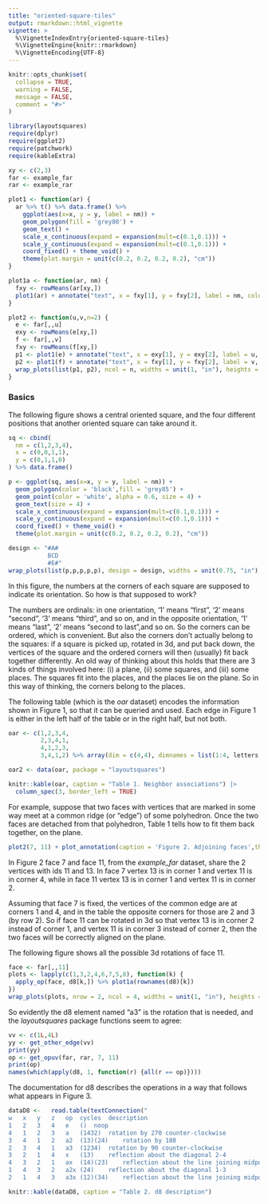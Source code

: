 ```yaml
---
title: "oriented-square-tiles"
output: rmarkdown::html_vignette
vignette: >
  %\VignetteIndexEntry{oriented-square-tiles}
  %\VignetteEngine{knitr::rmarkdown}
  %\VignetteEncoding{UTF-8}
---
```


```r
knitr::opts_chunk$set(
  collapse = TRUE,
  warning = FALSE,
  message = FALSE,
  comment = "#>"
)
```

```r
library(layoutsquares)
require(dplyr)
require(ggplot2)
require(patchwork)
require(kableExtra)

xy <- c(2,3)
far <- example_far
rar <- example_rar

plot1 <- function(ar) {
  ar %>% t() %>% data.frame() %>% 
    ggplot(aes(x=x, y = y, label = nm)) + 
    geom_polygon(fill = 'grey80') +
    geom_text() +
    scale_x_continuous(expand = expansion(mult=c(0.1,0.1))) +
    scale_y_continuous(expand = expansion(mult=c(0.1,0.1))) +
    coord_fixed() + theme_void() +
    theme(plot.margin = unit(c(0.2, 0.2, 0.2, 0.2), "cm")) 
}

plot1a <- function(ar, nm) {
  fxy <- rowMeans(ar[xy,])
  plot1(ar) + annotate("text", x = fxy[1], y = fxy[2], label = nm, color = 'red')
}

plot2 <- function(u,v,n=2) {
  e <- far[,,u]
  exy <- rowMeans(e[xy,])
  f <- far[,,v]
  fxy <- rowMeans(f[xy,])
  p1 <- plot1(e) + annotate("text", x = exy[1], y = exy[2], label = u, color = 'red')
  p2 <- plot1(f) + annotate("text", x = fxy[1], y = fxy[2], label = v, color = 'red')
  wrap_plots(list(p1, p2), ncol = n, widths = unit(1, "in"), heights = unit(1, "in")) 
}
```

### Basics

The following figure shows a central oriented square, and the four different positions that another oriented square can take around it.

```r
sq <- cbind(
  nm = c(1,2,3,4),
  x = c(0,0,1,1),
  y = c(0,1,1,0)
) %>% data.frame()

p <- ggplot(sq, aes(x=x, y = y, label = nm)) + 
  geom_polygon(color = 'black',fill = 'grey85') +
  geom_point(color = 'white', alpha = 0.6, size = 4) +
  geom_text(size = 4) +
  scale_x_continuous(expand = expansion(mult=c(0.1,0.1))) +
  scale_y_continuous(expand = expansion(mult=c(0.1,0.1))) +
  coord_fixed() + theme_void() +
  theme(plot.margin = unit(c(0.2, 0.2, 0.2, 0.2), "cm")) 

design <- "#A#
           BCD
           #E#"
wrap_plots(list(p,p,p,p,p), design = design, widths = unit(0.75, "in"), heights = unit(0.75, "in")) + plot_annotation(caption = 'Figure 1. Neighboring squares',theme = theme(plot.caption = element_text(hjust = 0.5)))

```

In this figure, the numbers at the corners of each square are supposed to indicate its orientation. So how is that supposed to work?

The numbers are ordinals: in one orientation, '1' means "first", '2' means "second", '3' means "third", and so on, and in the opposite orientation, '1' means "last", '2' means "second to last",and so on. So the corners can be ordered, which is convenient. But also the corners don't actually belong to the squares: if a square is picked up, rotated in 3d, and put back down, the vertices of the square and the ordered corners will then (usually) fit back together differently. An old way of thinking about this holds that there are 3 kinds of things involved here: (i) a plane, (ii) some squares, and (iii) some places. The squares fit into the places, and the places lie on the plane. So in this way of thinking, the corners belong to the places.

The following table (which is the *oar* dataset) encodes the information shown in Figure 1, so that it can be queried and used. Each edge in Figure 1 is either in the left half of the table or in the right half, but not both.

```r

oar <- c(1,2,3,4,
         2,3,4,1,
         4,1,2,3,
         3,4,1,2) %>% array(dim = c(4,4), dimnames = list(1:4, letters[1:4])) %>% data.frame()

oar2 <- data(oar, package = "layoutsquares")

knitr::kable(oar, caption = "Table 1. Neighbor associations") |> 
  column_spec(3, border_left = TRUE)
```

For example, suppose that two faces with vertices that are marked in some way meet at a common ridge (or "edge") of some polyhedron. Once the two faces are detached from that polyhedron, Table 1 tells how to fit them back together, on the plane.

```r

plot2(7, 11) + plot_annotation(caption = 'Figure 2. Adjoining faces',theme = theme(plot.caption = element_text(hjust = 0.5)))

```

In Figure 2 face 7 and face 11, from the *example_far* dataset, share the 2 vertices with ids 11 and 13.
In face 7 vertex 13 is in corner 1 and vertex 11 is in corner 4, while in face 11 vertex 13 is in corner 1 and vertex 11 is in corner 2.

Assuming that face 7 is fixed, the vertices of the common edge are at corners 1 and 4, and in the table the opposite corners for those are 2 and 3 (by row 2). So if face 11 can be rotated in 3d so that vertex 13 is in corner 2 instead of corner 1, and vertex 11 is in corner 3 instead of corner 2, then the two faces will be correctly aligned on the plane.

The following figure shows all the possible 3d rotations of face 11.

```r

face <- far[,,11]
plots <- lapply(c(1,3,2,4,6,7,5,8), function(k) {
  apply_op(face, d8[k,]) %>% plot1a(rownames(d8)[k])
})
wrap_plots(plots, nrow = 2, ncol = 4, widths = unit(1, "in"), heights = unit(1, "in")) + plot_annotation(caption = 'Figure 3. All possible 3d rotations of face 11',theme = theme(plot.caption = element_text(hjust = 0.5)))

```

So evidently the d8 element named "a3" is the rotation that is needed, and the *layoutsquares* package functions seem to agree:

```r
vv <- c(1L,4L)
yy <- get_other_edge(vv)
print(yy)
op <- get_opuv(far, rar, 7, 11) 
print(op)
names(which(apply(d8, 1, function(r) {all(r == op)})))
```
The documentation for d8 describes the operations in a way that follows what appears in Figure 3.

```r

dataD8 <-	read.table(textConnection("
w	x	y	z	op	cycles	description
1	2	3	4	e	()	noop
4	1	2	3	a	(1432)	rotation by 270 counter-clockwise
3	4	1	2	a2	(13)(24)	rotation by 180
2	3	4	1	a3	(1234)	rotation by 90 counter-clockwise
3	2	1	4	x	(13)	reflection about the diagonal 2-4
4	3	2	1	ax	(14)(23)	reflection about the line joining midpoints of sides 14 and 23
1	4	3	2	a2x	(24)	reflection about the diagonal 1-3
2	1	4	3	a3x	(12)(34)	reflection about the line joining midpoints of sides 12 and 34"), sep = '\t', header=TRUE)

knitr::kable(dataD8, caption = "Table 2. d8 description")

```
